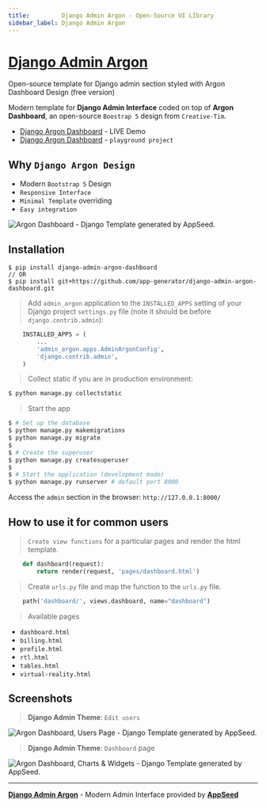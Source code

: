 ```yaml
---
title:         Django Admin Argon - Open-Source UI LIbrary
sidebar_label: Django Admin Argon
---
```


# [Django Admin Argon](https://appseed.us/product/argon-dashboard/django/)

<SubHeading> Open-source template for Django admin section styled with Argon Dashboard Design (free version)</SubHeading>

Modern template for **Django Admin Interface** coded on top of **Argon Dashboard**, an open-source `Boostrap 5` design from `Creative-Tim`.

- [Django Argon Dashboard](https://django-argon-dashboard.appseed-srv1.com/) - LIVE Demo
- [Django Argon Dashboard](https://github.com/app-generator/django-argon-theme-playground) - `playground project`

## Why `Django Argon Design`

- Modern `Bootstrap 5` Design
- `Responsive Interface`
- `Minimal Template` overriding
- `Easy integration`

![Argon Dashboard - Django Template generated by AppSeed.](https://user-images.githubusercontent.com/51070104/183684596-4b29a886-f13d-4da5-98d3-12b5b90df47f.png)

## Installation

```
$ pip install django-admin-argon-dashboard
// OR
$ pip install git+https://github.com/app-generator/django-admin-argon-dashboard.git
```

> Add `admin_argon` application to the `INSTALLED_APPS` setting of your Django project `settings.py` file (note it should be before `django.contrib.admin`):

```python
    INSTALLED_APPS = (
        ...
        'admin_argon.apps.AdminArgonConfig',
        'django.contrib.admin',
    )
```

> Collect static if you are in production environment:

```bash
$ python manage.py collectstatic
```

> Start the app

```bash
$ # Set up the database
$ python manage.py makemigrations
$ python manage.py migrate
$
$ # Create the superuser
$ python manage.py createsuperuser
$
$ # Start the application (development mode)
$ python manage.py runserver # default port 8000
```

Access the `admin` section in the browser: `http://127.0.0.1:8000/`

## How to use it for common users

> `Create view functions` for a particular pages and render the html template.

```python
    def dashboard(request):
        return render(request, 'pages/dashboard.html')
```

> Create `urls.py` file and map the function to the `urls.py` file.

```python
    path('dashboard/', views.dashboard, name="dashboard")
```

> Available pages

- `dashboard.html`
- `billing.html`
- `profile.html`
- `rtl.html`
- `tables.html`
- `virtual-reality.html`

## Screenshots

> **Django Admin Theme**: `Edit users`

![Argon Dashboard, Users Page - Django Template generated by AppSeed.](https://user-images.githubusercontent.com/51070104/201162283-90fb0637-687e-4926-ab12-bf409491dac6.jpg)

> **Django Admin Theme**: `Dashboard` page

![Argon Dashboard, Charts & Widgets - Django Template generated by AppSeed.](https://user-images.githubusercontent.com/51070104/201162509-80df6786-e595-4fca-a570-45f6a4438c24.jpg)

---

[**Django Admin Argon**](https://github.com/app-generator/django-admin-argon-dashboard) - Modern Admin Interface provided by [**AppSeed**](https://appseed.us/)

